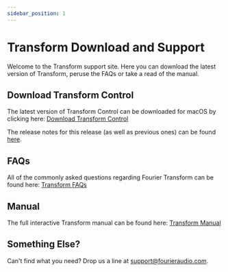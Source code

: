```yaml
---
sidebar_position: 1
---
```

# Transform Download and Support

Welcome to the Transform support site. Here you can download the latest version of Transform,
peruse the FAQs or take a read of the manual.

## Download Transform Control

The latest version of Transform Control can be downloaded for macOS by clicking here:
<a class="button button--lg button--primary" href="https://downloads.fourieraudio.com/transform/latest/FourierTransform-Latest.zip">Download Transform Control</a>

The release notes for this release (as well as previous ones) can be found [here](/docs/transform/release_notes).

## FAQs

All of the commonly asked questions regarding Fourier Transform can be found here:
<a class="button button--lg button--primary" href="/docs/transform/faq">Transform FAQs</a>


## Manual

The full interactive Transform manual can be found here:
  <a class="button button--lg button--primary" href="/docs/transform/manual/intro">Transform Manual</a>

## Something Else?

Can't find what you need? Drop us a line at [support@fourieraudio.com](mailto:support@fourieraudio.com).
